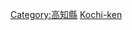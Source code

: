 {{日本行政區劃分類導航|建築物}}
{{Commonscat|Buildings in Kochi prefecture}}

[[Category:高知縣|Category:高知縣]]
[[Category:日本各都道府縣建築物|Kochi-ken]]